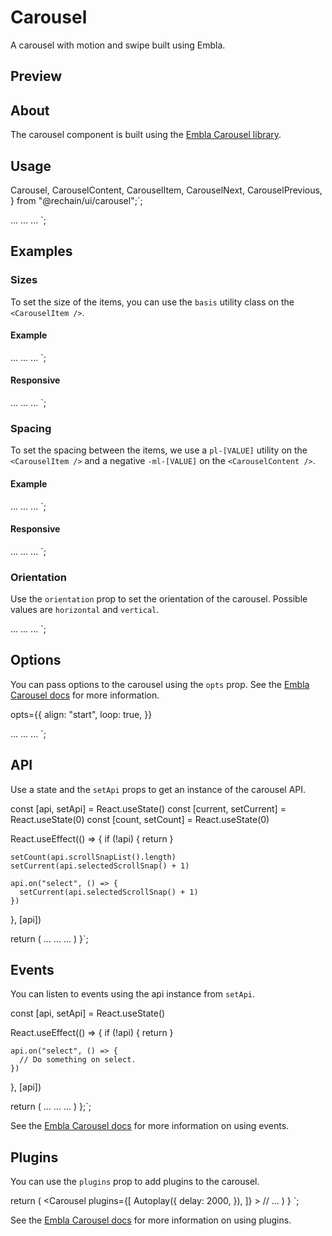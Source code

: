 

<Meta of={CarouselStories} />

<PrimitiveDocsButton
  docsUrl="https://www.embla-carousel.com/get-started/react"
  apiReferenceUrl="https://www.embla-carousel.com/api"
/>

# Carousel

A carousel with motion and swipe built using Embla.

## Preview

<Canvas of={CarouselStories.Default} />

## About

The carousel component is built using the [Embla Carousel library](https://www.embla-carousel.com/).

## Usage

  Carousel,
  CarouselContent,
  CarouselItem,
  CarouselNext,
  CarouselPrevious,
} from "@rechain/ui/carousel";`;

  <CarouselContent>
    <CarouselItem>...</CarouselItem>
    <CarouselItem>...</CarouselItem>
    <CarouselItem>...</CarouselItem>
  </CarouselContent>
  <CarouselPrevious />
  <CarouselNext />
</Carousel>`;

<Source code={importCode} language="ts" dark />
<Source code={usageCode} language="tsx" dark />

## Examples

### Sizes

To set the size of the items, you can use the `basis` utility class on the `<CarouselItem />`.

<Canvas of={CarouselStories.Sizes} />

#### Example

<Carousel>
  <CarouselContent>
    <CarouselItem className="basis-1/3">...</CarouselItem>
    <CarouselItem className="basis-1/3">...</CarouselItem>
    <CarouselItem className="basis-1/3">...</CarouselItem>
  </CarouselContent>
</Carousel>`;

<Source code={sizesExampleCode} language="tsx" dark />

#### Responsive

<Carousel>
  <CarouselContent>
    <CarouselItem className="md:basis-1/2 lg:basis-1/3">...</CarouselItem>
    <CarouselItem className="md:basis-1/2 lg:basis-1/3">...</CarouselItem>
    <CarouselItem className="md:basis-1/2 lg:basis-1/3">...</CarouselItem>
  </CarouselContent>
</Carousel>`;

<Source code={sizesResponsiveExampleCode} language="tsx" dark />

### Spacing

To set the spacing between the items, we use a `pl-[VALUE]` utility on the `<CarouselItem />` and a negative `-ml-[VALUE]` on the `<CarouselContent />`.

<Canvas of={CarouselStories.Spacing} />

#### Example

  <CarouselContent className="-ml-4">
    <CarouselItem className="pl-4">...</CarouselItem>
    <CarouselItem className="pl-4">...</CarouselItem>
    <CarouselItem className="pl-4">...</CarouselItem>
  </CarouselContent>
</Carousel>`;

<Source code={spacingExampleCode} language="tsx" dark />

#### Responsive

  <CarouselContent className="-ml-2 md:-ml-4">
    <CarouselItem className="pl-2 md:pl-4">...</CarouselItem>
    <CarouselItem className="pl-2 md:pl-4">...</CarouselItem>
    <CarouselItem className="pl-2 md:pl-4">...</CarouselItem>
  </CarouselContent>
</Carousel>`;

### Orientation

Use the `orientation` prop to set the orientation of the carousel. Possible values are `horizontal` and `vertical`.

<Canvas of={CarouselStories.Orientation} />

  <CarouselContent>
    <CarouselItem>...</CarouselItem>
    <CarouselItem>...</CarouselItem>
    <CarouselItem>...</CarouselItem>
  </CarouselContent>
</Carousel>`;

<Source code={orientationExampleCode} language="tsx" dark />

## Options

You can pass options to the carousel using the `opts` prop. See the [Embla Carousel docs](https://www.embla-carousel.com/api/options/) for more information.

  opts={{
    align: "start",
    loop: true,
  }}
>
  <CarouselContent>
    <CarouselItem>...</CarouselItem>
    <CarouselItem>...</CarouselItem>
    <CarouselItem>...</CarouselItem>
  </CarouselContent>
</Carousel>
`;

<Source code={optionsExampleCode} language="tsx" dark />

## API

Use a state and the `setApi` props to get an instance of the carousel API.

<Canvas of={CarouselStories.WithSlideNumber} />


  const [api, setApi] = React.useState<CarouselApi>()
  const [current, setCurrent] = React.useState(0)
  const [count, setCount] = React.useState(0)

  React.useEffect(() => {
    if (!api) {
      return
    }

    setCount(api.scrollSnapList().length)
    setCurrent(api.selectedScrollSnap() + 1)

    api.on("select", () => {
      setCurrent(api.selectedScrollSnap() + 1)
    })
  }, [api])

  return (
    <Carousel setApi={setApi}>
      <CarouselContent>
        <CarouselItem>...</CarouselItem>
        <CarouselItem>...</CarouselItem>
        <CarouselItem>...</CarouselItem>
      </CarouselContent>
    </Carousel>
  )
}`;

## Events

You can listen to events using the api instance from `setApi`.


  const [api, setApi] = React.useState<CarouselApi>()

  React.useEffect(() => {
    if (!api) {
      return
    }

    api.on("select", () => {
      // Do something on select.
    })
  }, [api])

  return (
    <Carousel setApi={setApi}>
      <CarouselContent>
        <CarouselItem>...</CarouselItem>
        <CarouselItem>...</CarouselItem>
        <CarouselItem>...</CarouselItem>
      </CarouselContent>
    </Carousel>
  )
};`;

<Source code={eventsCode} language="tsx" dark />

See the [Embla Carousel docs](https://www.embla-carousel.com/api/events/) for more information on using events.

## Plugins

You can use the `plugins` prop to add plugins to the carousel.


  return (
    <Carousel
      plugins={[
        Autoplay({
          delay: 2000,
        }),
      ]}
    >
      // ...
    </Carousel>
  )
}
`;

<Source code={pluginsExampleCode} language="tsx" dark />

<Canvas of={CarouselStories.Autoplay} />

See the [Embla Carousel docs](https://www.embla-carousel.com/api/plugins/) for more information on using plugins.
